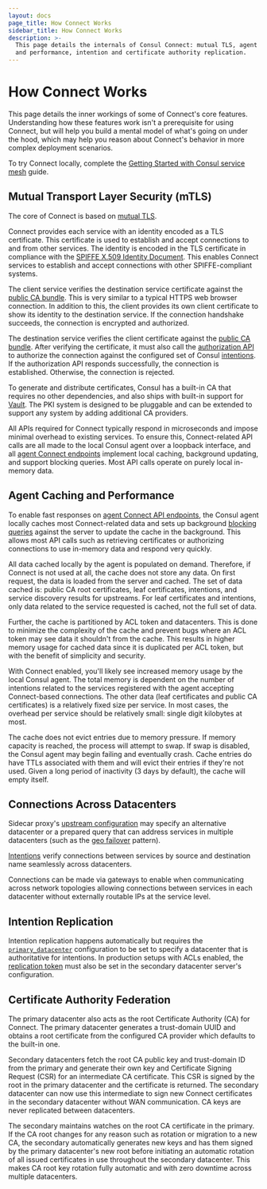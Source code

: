 ```yaml
---
layout: docs
page_title: How Connect Works
sidebar_title: How Connect Works
description: >-
  This page details the internals of Consul Connect: mutual TLS, agent caching
  and performance, intention and certificate authority replication.
---
```


# How Connect Works

This page details the inner workings of some of Connect's core features.
Understanding how these features work isn't a prerequisite for using Connect,
but will help you build a mental model of what's going on under the hood, which
may help you reason about Connect's behavior in more complex deployment
scenarios.

To try Connect locally, complete the [Getting Started with Consul service
mesh](https://learn.hashicorp.com/consul/gs-consul-service-mesh/understand-consul-service-mesh?utm_source=WEBSITE&utm_medium=WEB_IO&utm_offer=ARTICLE_PAGE&utm_content=DOCS)
guide.

## Mutual Transport Layer Security (mTLS)

The core of Connect is based on [mutual TLS](https://en.wikipedia.org/wiki/Mutual_authentication).

Connect provides each service with an identity encoded as a TLS certificate.
This certificate is used to establish and accept connections to and from other
services. The identity is encoded in the TLS certificate in compliance with
the [SPIFFE X.509 Identity Document](https://github.com/spiffe/spiffe/blob/master/standards/X509-SVID.md).
This enables Connect services to establish and accept connections with
other SPIFFE-compliant systems.

The client service verifies the destination service certificate
against the [public CA bundle](/api/connect/ca#list-ca-root-certificates).
This is very similar to a typical HTTPS web browser connection. In addition
to this, the client provides its own client certificate to show its
identity to the destination service. If the connection handshake succeeds,
the connection is encrypted and authorized.

The destination service verifies the client certificate
against the [public CA bundle](/api/connect/ca#list-ca-root-certificates).
After verifying the certificate, it must also call the
[authorization API](/api/agent/connect#authorize) to authorize
the connection against the configured set of Consul [intentions](/docs/connect/intentions).
If the authorization API responds successfully, the connection is established.
Otherwise, the connection is rejected.

To generate and distribute certificates, Consul has a built-in CA that
requires no other dependencies, and
also ships with built-in support for [Vault](/docs/connect/ca/vault). The PKI system is designed to be pluggable
and can be extended to support any system by adding additional CA providers.

All APIs required for Connect typically respond in microseconds and impose
minimal overhead to existing services. To ensure this, Connect-related API calls
are all made to the local Consul agent over a loopback interface, and all [agent
Connect endpoints](/api/agent/connect) implement local caching, background
updating, and support blocking queries. Most API calls operate on purely local
in-memory data.

## Agent Caching and Performance

To enable fast responses on [agent Connect API
endpoints](/api/agent/connect), the Consul agent locally caches most
Connect-related data and sets up background [blocking
queries](/api/features/blocking) against the server to update the cache in
the background. This allows most API calls such as retrieving certificates or
authorizing connections to use in-memory data and respond very quickly.

All data cached locally by the agent is populated on demand. Therefore, if
Connect is not used at all, the cache does not store any data. On first request,
the data is loaded from the server and cached. The set of data cached is: public
CA root certificates, leaf certificates, intentions, and service discovery
results for upstreams. For leaf certificates and intentions, only data related
to the service requested is cached, not the full set of data.

Further, the cache is partitioned by ACL token and datacenters. This is done
to minimize the complexity of the cache and prevent bugs where an ACL token
may see data it shouldn't from the cache. This results in higher memory usage
for cached data since it is duplicated per ACL token, but with the benefit
of simplicity and security.

With Connect enabled, you'll likely see increased memory usage by the
local Consul agent. The total memory is dependent on the number of intentions
related to the services registered with the agent accepting Connect-based
connections. The other data (leaf certificates and public CA certificates)
is a relatively fixed size per service. In most cases, the overhead per
service should be relatively small: single digit kilobytes at most.

The cache does not evict entries due to memory pressure. If memory capacity
is reached, the process will attempt to swap. If swap is disabled, the Consul
agent may begin failing and eventually crash. Cache entries do have TTLs
associated with them and will evict their entries if they're not used. Given
a long period of inactivity (3 days by default), the cache will empty itself.

## Connections Across Datacenters

Sidecar proxy's [upstream configuration](/docs/connect/registration/service-registration#upstream-configuration-reference)
may specify an alternative datacenter or a prepared query that can address services
in multiple datacenters (such as the [geo failover](https://learn.hashicorp.com/consul/developer-discovery/geo-failover) pattern).

[Intentions](/docs/connect/intentions) verify connections between services by
source and destination name seamlessly across datacenters.

Connections can be made via gateways to enable when communicating across
network topologies allowing connections between services in each datacenter
without externally routable IPs at the service level.

## Intention Replication

Intention replication happens automatically but requires the
[`primary_datacenter`](/docs/agent/options#primary_datacenter)
configuration to be set to specify a datacenter that is authoritative
for intentions. In production setups with ACLs enabled, the
[replication token](/docs/agent/options#acl_tokens_replication) must also
be set in the secondary datacenter server's configuration.

## Certificate Authority Federation

The primary datacenter also acts as the root Certificate Authority (CA) for Connect.
The primary datacenter generates a trust-domain UUID and obtains a root certificate
from the configured CA provider which defaults to the built-in one.

Secondary datacenters fetch the root CA public key and trust-domain ID from the
primary and generate their own key and Certificate Signing Request (CSR) for an
intermediate CA certificate. This CSR is signed by the root in the primary
datacenter and the certificate is returned. The secondary datacenter can now use
this intermediate to sign new Connect certificates in the secondary datacenter
without WAN communication. CA keys are never replicated between datacenters.

The secondary maintains watches on the root CA certificate in the primary. If the
CA root changes for any reason such as rotation or migration to a new CA, the
secondary automatically generates new keys and has them signed by the primary
datacenter's new root before initiating an automatic rotation of all issued
certificates in use throughout the secondary datacenter. This makes CA root key
rotation fully automatic and with zero downtime across multiple datacenters.
